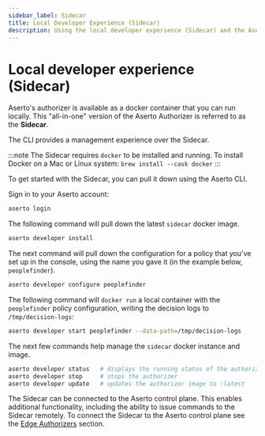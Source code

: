 ```yaml
---
sidebar_label: Sidecar
title: Local Developer Experience (Sidecar)
description: Using the local developer experience (Sidecar) and the Aserto CLI
---
```


# Local developer experience (Sidecar)

Aserto's authorizer is available as a docker container that you can run locally.
This "all-in-one" version of the Aserto Authorizer is referred to as the **Sidecar**.

The CLI provides a management experience over the Sidecar.

:::note
The Sidecar requires `docker` to be installed and running.
To install Docker on a Mac or Linux system: `brew install --cask docker`
:::

To get started with the Sidecar, you can pull it down using the Aserto CLI.

Sign in to your Aserto account:

```bash
aserto login
```

The following command will pull down the latest `sidecar` docker image.

```bash
aserto developer install
```

The next command will pull down the configuration for a policy that you've set up in the console, using
the name you gave it (in the example below, `peoplefinder`).

```bash
aserto developer configure peoplefinder
```

The following command will `docker run` a local container with the `peoplefinder` policy configuration, writing the decision logs to `/tmp/decision-logs`:

```bash
aserto developer start peoplefinder --data-path=/tmp/decision-logs
```

The next few commands help manage the `sidecar` docker instance and image.

```bash
aserto developer status   # displays the running status of the authorizer
aserto developer stop     # stops the authorizer
aserto developer update   # updates the authorizer image to :latest
```

The Sidecar can be connected to the Aserto control plane. This enables additional functionality, including the ability to issue commands to the Sidecar remotely. To connect the Sidecar to the Aserto control plane see the [Edge Authorizers](/docs/edge-authorizers/security-and-management) section.